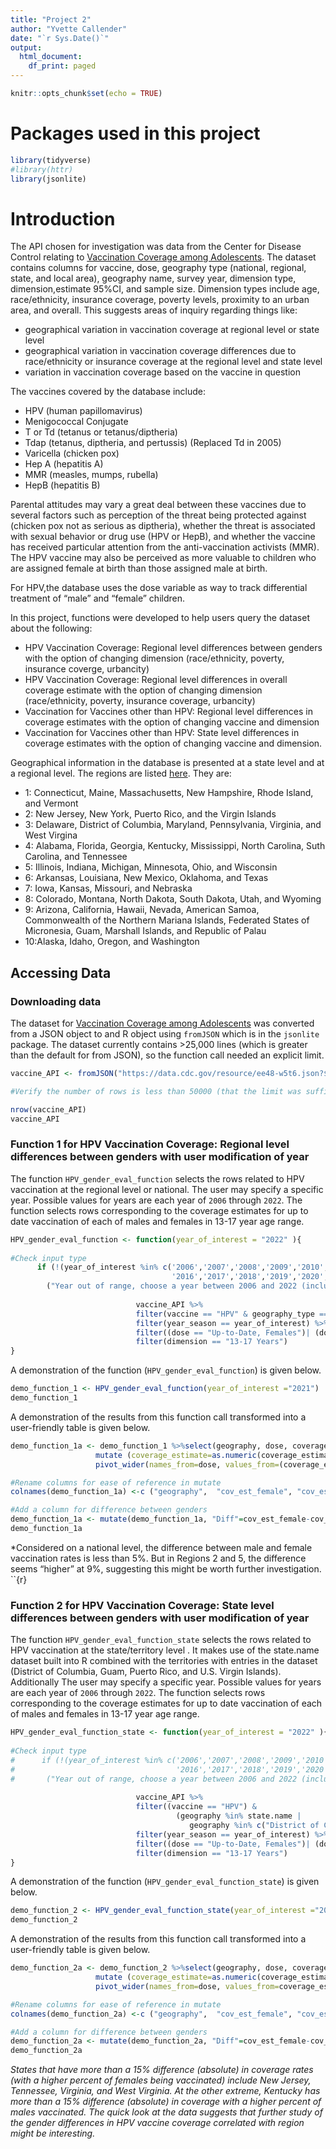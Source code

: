 ```yaml
---
title: "Project 2"
author: "Yvette Callender"
date: "`r Sys.Date()`"
output: 
  html_document:
    df_print: paged
---
```


```r
knitr::opts_chunk$set(echo = TRUE)
```

# Packages used in this project

```r
library(tidyverse)
#library(httr)
library(jsonlite)
```

# Introduction

The API chosen for investigation was data from the Center for Disease Control relating to [Vaccination Coverage among Adolescents](https://data.cdc.gov/Teen-Vaccinations/Vaccination-Coverage-among-Adolescents-13-17-Years/ee48-w5t6).  The dataset contains columns for vaccine, dose, geography type (national, regional, state, and local area), geography name, survey year, dimension type, dimension,estimate 95%CI, and sample size.  Dimension types include age, race/ethnicity, insurance coverage, poverty levels, proximity to an urban area, and overall.  This suggests areas of inquiry regarding things like:  

- geographical variation in vaccination coverage at regional level or state level  
- geographical variation in vaccination coverage differences due to  race/ethnicity or insurance coverage at the 
regional level and state level  
- variation in vaccination coverage based on the vaccine in question

The vaccines covered by the database include:

- HPV (human papillomavirus)  
- Menigococcal Conjugate  
- T or Td  (tetanus or tetanus/diptheria)  
- Tdap (tetanus, diptheria, and pertussis) (Replaced Td in 2005) 
- Varicella (chicken pox)  
- Hep A (hepatitis A)  
- MMR (measles, mumps, rubella)  
- HepB (hepatitis B)  

Parental attitudes may vary a great deal between these vaccines due to several factors such as perception of the threat being protected against (chicken pox not as serious as diptheria), whether the threat is associated with sexual behavior or drug use (HPV or HepB), and whether the vaccine has received particular attention from the anti-vaccination activists (MMR).  The HPV vaccine may also be perceived as more valuable to children who are assigned female at birth than those assigned male at birth. 

For HPV,the database uses the dose variable as way to track differential treatment of "male" and "female" children.

In this project, functions were developed to help users query the dataset about the following:

- HPV Vaccination Coverage: Regional level differences between genders with the option of changing dimension (race/ethnicity, poverty, insurance coverge, urbancity)  
- HPV Vaccination Coverage: Regional level differences in overall coverage estimate with the option of changing dimension (race/ethnicity, poverty, insurance coverage, urbancity)  
- Vaccination for Vaccines other than HPV: Regional level differences in coverage estimates with the option of changing vaccine and dimension  
- Vaccination for Vaccines other than HPV: State level differences in coverage estimates with the option of changing vaccine and dimension.  

Geographical information in the database is presented at a state level and at a regional level. The regions are listed [here](https://www.hhs.gov/about/agencies/iea/regional-offices/index.html). They are:

- 1: Connecticut, Maine, Massachusetts, New Hampshire, Rhode Island, and Vermont  
- 2: New Jersey, New York, Puerto Rico, and the Virgin Islands  
- 3: Delaware, District of Columbia, Maryland, Pennsylvania, Virginia, and West Virgina  
- 4: Alabama, Florida, Georgia, Kentucky, Mississippi, North Carolina, Suth Carolina, and Tennessee 
- 5: Illinois, Indiana, Michigan, Minnesota, Ohio, and Wisconsin  
- 6: Arkansas, Louisiana, New Mexico, Oklahoma, and Texas  
- 7: Iowa, Kansas, Missouri, and Nebraska  
- 8: Colorado, Montana, North Dakota, South Dakota, Utah, and Wyoming
- 9: Arizona, California, Hawaii, Nevada, American Samoa, Commonwealth of the Northern Mariana Islands, 
Federated States of Micronesia, Guam, Marshall Islands, and Republic of Palau  
- 10:Alaska, Idaho, Oregon, and Washington

## Accessing Data

### Downloading data

The dataset for [Vaccination Coverage among Adolescents](https://data.cdc.gov/Teen-Vaccinations/Vaccination-Coverage-among-Adolescents-13-17-Years/ee48-w5t6) was converted from a JSON object to and R object using `fromJSON` which is in the `jsonlite` package.  The dataset currently contains >25,000 lines (which is greater than the default for from JSON), so the function call needed an explicit limit.  

```r

vaccine_API <- fromJSON("https://data.cdc.gov/resource/ee48-w5t6.json?$limit=50000") %>% as_tibble

#Verify the number of rows is less than 50000 (that the limit was sufficient to retrieve the complete dataset).

nrow(vaccine_API)
vaccine_API

```

### Function 1 for HPV Vaccination Coverage: Regional level differences between genders with user modification of year 

The function `HPV_gender_eval_function` selects the rows related to HPV vaccination  at the regional level or national. The user may specify a specific year.  Possible values for years are each year of `2006` through `2022`.  The function selects rows corresponding to the coverage estimates for up to date vaccination of each of males and females in 13-17 year age range.

```r
HPV_gender_eval_function <- function(year_of_interest = "2022" ){
  
#Check input type
      if (!(year_of_interest %in% c('2006','2007','2008','2009','2010','2011','2012','2013','2014','2015',
                                    '2016','2017','2018','2019','2020','2021','2022'))) stop
        ("Year out of range, choose a year between 2006 and 2022 (inclusive).")
         
                            vaccine_API %>% 
                            filter(vaccine == "HPV" & geography_type == "HHS Regions/National") %>%  #Select vaccine=HPV and National/Regional Level
                            filter(year_season == year_of_interest) %>%                              #Filter Year based on user request
                            filter((dose == "Up-to-Date, Females")| (dose == "Up-to-Date, Males")) %>%  
                            filter(dimension == "13-17 Years")
}

```

A demonstration of the function (`HPV_gender_eval_function`) is given below.
```r
demo_function_1 <- HPV_gender_eval_function(year_of_interest ="2021")
demo_function_1
```

A demonstration of the results from this function call transformed into a user-friendly table is given below.

```r
demo_function_1a <- demo_function_1 %>%select(geography, dose, coverage_estimate) %>% 
                   mutate (coverage_estimate=as.numeric(coverage_estimate)) %>% #to allow calculation of difference
                   pivot_wider(names_from=dose, values_from=(coverage_estimate)) 

#Rename columns for ease of reference in mutate 
colnames(demo_function_1a) <-c ("geography",  "cov_est_female", "cov_est_male")

#Add a column for difference between genders
demo_function_1a <- mutate(demo_function_1a, "Diff"=cov_est_female-cov_est_male)
demo_function_1a


```

*Considered on a national level, the difference between male and female vaccination rates is less than 5%. But in Regions 2 and 5, the  difference seems "higher" at 9%, suggesting this  might be worth further investigation.
``{r}

### Function 2 for HPV Vaccination Coverage: State level differences between genders with user modification of year 

The function `HPV_gender_eval_function_state` selects the rows related to HPV vaccination  at the state/territory level . It makes use of the state.name dataset built into R combined with the territories with entries in the dataset (District of Columbia, Guam, Puerto Rico, and U.S. Virgin Islands).  Additionally The user may specify a specific year.  Possible values for years are each year of `2006` through `2022`.  The function selects rows corresponding to the coverage estimates for up to date vaccination of each of males and females in 13-17 year age range.

```r
HPV_gender_eval_function_state <- function(year_of_interest = "2022" ){
  
#Check input type
#      if (!(year_of_interest %in% c('2006','2007','2008','2009','2010','2011','2012','2013','2014','2015',
#                                    '2016','2017','2018','2019','2020','2021','2022'))) stop
#       ("Year out of range, choose a year between 2006 and 2022 (inclusive).")
         
                            vaccine_API %>% 
                            filter((vaccine == "HPV") & 
                                     (geography %in% state.name | 
                                        geography %in% c("District of Columbia", "Guam", "Puerto Rico", "U.S. Virgin Islands","United States"))) %>%
                            filter(year_season == year_of_interest) %>%                              #Filter Year based on user request
                            filter((dose == "Up-to-Date, Females")| (dose == "Up-to-Date, Males")) %>%  
                            filter(dimension == "13-17 Years")
}

```


A demonstration of the function (`HPV_gender_eval_function_state`) is given below.
```r
demo_function_2 <- HPV_gender_eval_function_state(year_of_interest ="2021")
demo_function_2
```

A demonstration of the results from this function call transformed into a user-friendly table is given below.

```r
demo_function_2a <- demo_function_2 %>%select(geography, dose, coverage_estimate)%>% 
                   mutate (coverage_estimate=as.numeric(coverage_estimate)) %>%
                   pivot_wider(names_from=dose, values_from=coverage_estimate)

#Rename columns for ease of reference in mutate 
colnames(demo_function_2a) <-c ("geography",  "cov_est_female", "cov_est_male")

#Add a column for difference between genders
demo_function_2a <- mutate(demo_function_2a, "Diff"=cov_est_female-cov_est_male)
demo_function_2a
```

*States that have more than a 15% difference (absolute) in coverage rates (with a higher percent of females being vaccinated) include New Jersey, Tennessee, Virginia, and West Virginia.  At the other extreme, Kentucky has more than a 15% difference (absolute) in coverage with a higher percent of males vaccinated.  The quick look at the data suggests that further study of the gender differences in HPV vaccine coverage correlated with region might  be interesting.*  


